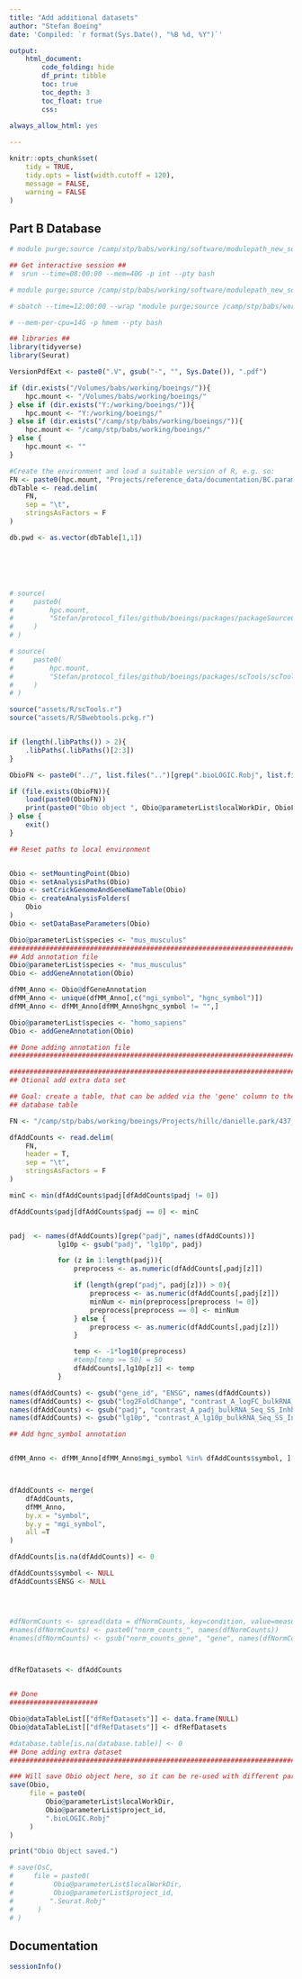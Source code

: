 ---
title: "Add additional datasets"
author: "Stefan Boeing"
date: 'Compiled: `r format(Sys.Date(), "%B %d, %Y")`'

output: 
    html_document:
        code_folding: hide
        df_print: tibble
        toc: true
        toc_depth: 3
        toc_float: true
        css:
    
always_allow_html: yes

---
    
    
```{r setup, include=FALSE}
knitr::opts_chunk$set(
    tidy = TRUE,
    tidy.opts = list(width.cutoff = 120),
    message = FALSE,
    warning = FALSE
)
```


## Part B Database


```{r hpc_notes, include=FALSE}

# module purge;source /camp/stp/babs/working/software/modulepath_new_software_tree_2018-08-13;module load pandoc/2.2.3.2-foss-2016b;ml R/3.6.0-foss-2016b-BABS;R;

## Get interactive session ##
#  srun --time=08:00:00 --mem=40G -p int --pty bash

# module purge;source /camp/stp/babs/working/software/modulepath_new_software_tree_2018-08-13;module load pandoc/2.2.3.2-foss-2016b;ml R/3.6.0-foss-2016b-BABS;R;

# sbatch --time=12:00:00 --wrap "module purge;source /camp/stp/babs/working/software/modulepath_new_software_tree_2018-08-13;module load pandoc/2.2.3.2-foss-2016b;ml R/3.6.0-foss-2016b-BABS;Rscript runD.r" --job-name="rD" -p hmem --mem=300G -o rD.slurm >> commands.txt

# --mem-per-cpu=14G -p hmem --pty bash

```


```{r populate_meta_data_database, eval=TRUE, echo=F, results=F}
## libraries ##
library(tidyverse)
library(Seurat)

VersionPdfExt <- paste0(".V", gsub("-", "", Sys.Date()), ".pdf")

if (dir.exists("/Volumes/babs/working/boeings/")){
    hpc.mount <- "/Volumes/babs/working/boeings/"
} else if (dir.exists("Y:/working/boeings/")){
    hpc.mount <- "Y:/working/boeings/"
} else if (dir.exists("/camp/stp/babs/working/boeings/")){
    hpc.mount <- "/camp/stp/babs/working/boeings/"
} else {
    hpc.mount <- ""
}

#Create the environment and load a suitable version of R, e.g. so:
FN <- paste0(hpc.mount, "Projects/reference_data/documentation/BC.parameters.txt")
dbTable <- read.delim(
    FN, 
    sep = "\t",
    stringsAsFactors = F
)

db.pwd <- as.vector(dbTable[1,1])






# source(
#     paste0(
#         hpc.mount,
#         "Stefan/protocol_files/github/boeings/packages/packageSourceCode/SBwebtools.pckg.r"
#     )
# )

# source(
#     paste0(
#         hpc.mount,
#         "Stefan/protocol_files/github/boeings/packages/scTools/scTools.r"
#     )
# )

source("assets/R/scTools.r")
source("assets/R/SBwebtools.pckg.r")


if (length(.libPaths()) > 2){
    .libPaths(.libPaths()[2:3])
}

ObioFN <- paste0("../", list.files("..")[grep(".bioLOGIC.Robj", list.files(".."))])

if (file.exists(ObioFN)){
    load(paste0(ObioFN))
    print(paste0("Obio object ", Obio@parameterList$localWorkDir, ObioFN, " exists and is loaded."))
} else {
    exit()
}

## Reset paths to local environment


Obio <- setMountingPoint(Obio)
Obio <- setAnalysisPaths(Obio)
Obio <- setCrickGenomeAndGeneNameTable(Obio)
Obio <- createAnalysisFolders(
    Obio
)
Obio <- setDataBaseParameters(Obio)

Obio@parameterList$species <- "mus_musculus"
###############################################################################
## Add annotation file                                                       ##
Obio@parameterList$species <- "mus_musculus"
Obio <- addGeneAnnotation(Obio)

dfMM_Anno <- Obio@dfGeneAnnotation
dfMM_Anno <- unique(dfMM_Anno[,c("mgi_symbol", "hgnc_symbol")])
dfMM_Anno <- dfMM_Anno[dfMM_Anno$hgnc_symbol != "",]

Obio@parameterList$species <- "homo_sapiens"
Obio <- addGeneAnnotation(Obio)

## Done adding annotation file                                               ##
###############################################################################

```



```{r populate_expr_database, eval=TRUE, echo=F, results=F}
###############################################################################
## Otional add extra data set                                                ##

## Goal: create a table, that can be added via the 'gene' column to the main 
## database table

FN <- "/camp/stp/babs/working/boeings/Projects/hillc/danielle.park/437_fibroblast_GSE154778/auxiliarydata/WT_v_Inhba_Inbbb_null_combined.20210429.txt"

dfAddCounts <- read.delim(
    FN, 
    header = T, 
    sep = "\t",
    stringsAsFactors = F
)

minC <- min(dfAddCounts$padj[dfAddCounts$padj != 0])

dfAddCounts$padj[dfAddCounts$padj == 0] <- minC


padj  <- names(dfAddCounts)[grep("padj", names(dfAddCounts))]
            lg10p <- gsub("padj", "lg10p", padj)

            for (z in 1:length(padj)){
                preprocess <- as.numeric(dfAddCounts[,padj[z]])

                if (length(grep("padj", padj[z])) > 0){
                    preprocess <- as.numeric(dfAddCounts[,padj[z]])
                    minNum <- min(preprocess[preprocess != 0])
                    preprocess[preprocess == 0] <- minNum
                } else {
                    preprocess <- as.numeric(dfAddCounts[,padj[z]])
                }

                temp <- -1*log10(preprocess)
                #temp[temp >= 50] = 50
                dfAddCounts[,lg10p[z]] <- temp
            }

names(dfAddCounts) <- gsub("gene_id", "ENSG", names(dfAddCounts))
names(dfAddCounts) <- gsub("log2FoldChange", "contrast_A_logFC_bulkRNA_Seq_SS_Inhba_Inhba_KO_vs_WT", names(dfAddCounts))
names(dfAddCounts) <- gsub("padj", "contrast_A_padj_bulkRNA_Seq_SS_Inhba_Inhba_KO_vs_WT", names(dfAddCounts))
names(dfAddCounts) <- gsub("lg10p", "contrast_A_lg10p_bulkRNA_Seq_SS_Inhba_Inhba_KO_vs_WT", names(dfAddCounts))

## Add hgnc_symbol annotation


dfMM_Anno <- dfMM_Anno[dfMM_Anno$mgi_symbol %in% dfAddCounts$symbol, ]



dfAddCounts <- merge(
    dfAddCounts,
    dfMM_Anno, 
    by.x = "symbol",
    by.y = "mgi_symbol", 
    all =T
)

dfAddCounts[is.na(dfAddCounts)] <- 0

dfAddCounts$symbol <- NULL
dfAddCounts$ENSG <- NULL




#dfNormCounts <- spread(data = dfNormCounts, key=condition, value=measurement)
#names(dfNormCounts) <- paste0("norm_counts_", names(dfNormCounts))
#names(dfNormCounts) <- gsub("norm_counts_gene", "gene", names(dfNormCounts))



dfRefDatasets <- dfAddCounts


## Done
######################

Obio@dataTableList[["dfRefDatasets"]] <- data.frame(NULL)
Obio@dataTableList[["dfRefDatasets"]] <- dfRefDatasets

#database.table[is.na(database.table)] <- 0
## Done adding extra dataset                                                 ##
###############################################################################
```

```{r saveobject, eval=TRUE, echo=T, results=F}
### Will save Obio object here, so it can be re-used with different parameters
save(Obio, 
     file = paste0(
         Obio@parameterList$localWorkDir,
         Obio@parameterList$project_id,
         ".bioLOGIC.Robj"
     )
)

print("Obio Object saved.")

# save(OsC,
#     file = paste0(
#          Obio@parameterList$localWorkDir,
#          Obio@parameterList$project_id,
#         ".Seurat.Robj"
#      )
# )

```

## Documentation
```{r documentation, eval=TRUE, echo=T, results=T}
sessionInfo()
```